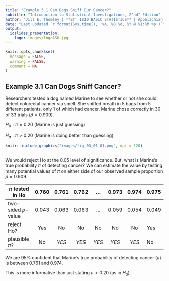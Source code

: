```yaml
---
title: "Example 3.1 Can Dogs Sniff Our Cancer?"
subtitle: "Introduction to Statistical Investigations, 2^nd^ Edition"
author: "Jill E. Thomley | **STT 1810 BASIC STATISTICS** | Appalachian State University"
date: "Last updated `r format(Sys.time(), '%A, %B %d, %Y @ %I:%M %p')`"
output: 
  ioslides_presentation:
    logo: images/logoASU.jpg
---
```


```r
knitr::opts_chunk$set(
  message = FALSE,
  warning = FALSE,
  comment = NA
)
```

## Example 3.1 Can Dogs Sniff Cancer?

Researchers tested a dog named Marine to see whether or not she could detect colorectal cancer via smell. She sniffed breath in 5 bags from 5 different patients, only 1 of which had cancer. Marine chose correctly in 30 of 33 trials ($\hat{p} = 0.909$). 

$H_0: \pi = 0.20$ (Marine is just guessing)

$H_a: \pi > 0.20$ (Marine is doing better than guessing)

```r
knitr::include_graphics("images/fig_03_01_01.png", dpi = 120)
```


##

We would reject Ho at the 0.05 level of significance. But, what is Marine's true probability $\pi$ of detecting cancer? We can estimate the value by testing many potential values of $\pi$ on either side of our observed sample proportion $\hat{p} = 0.909$.

| $\pi$ tested in Ho | 0.760 | 0.761 | 0.762 | ...   | 0.973 | 0.974 | 0.975 |
|--------------------|:-----:|:-----:|:-----:|:-----:|:-----:|:-----:|:------|
| two-sided *p*-value| 0.043 | 0.063 | 0.063 | ...   | 0.059 | 0.054 | 0.049 |
| reject Ho?         | Yes   | No    | No    | No    | No    | No    | Yes   |
| plausible $\pi$?   | No    | *YES* | *YES* | *YES* | *YES* | *YES* | No    |

We are 95% confident that Marine's true probability of detecting cancer ($\pi$) is between 0.761 and 0.974.

This is more informative than just stating $\pi > 0.20$ (as in $H_a$).

